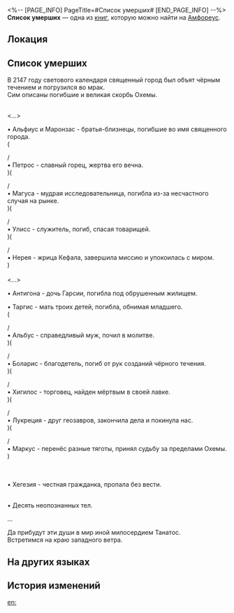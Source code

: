 <%-- [PAGE_INFO]
PageTitle=#Список умерших#
[END_PAGE_INFO] --%>
{{Дополнить}}
{{Книга Инфобокс
|id           = 546
|partIds      = 190875
|Название     = 
|Изображение  = Предмет Книга Амфореус 1.png
|Мир          = Амфореус
|Томов        = 1
|Автор        = <!--нужно добавить-->
|Описание     = Реестр почивших. С наступлением эры воскресающей земли кому-то придётся его завершить.
|Том1         = {{tx}}
|Источник1    = {{tx|Отсутствует источник}}
|Персонажи    = 
|Фракции      = 
}}
'''Список умерших''' — одна из [[Книги|книг]], которую можно найти на [[Амфореус]].

==Локация==
{{Отметка карты|<!--название карты-->|<!--id отметки-->}}

==Список умерших==
В 2147 году светового календаря священный город был объят чёрным течением и погрузился во мрак.<br />
Сим описаны погибшие и великая скорбь Охемы.

'''{{Размер|28|Павшие солдаты, жрецы и учёные}}'''<br /><...>

• Альфиус и Маронзас - братья-близнецы, погибшие во имя священного города.<br />
(

/<br />
• Петрос - славный горец, жертва его вечна.<br />
)(

/<br />
• Магуса - мудрая исследовательница, погибла из-за несчастного случая на рынке.<br />
)(

/<br />
• Улисс - служитель, погиб, спасая товарищей.<br />
)(

/<br />
• Нерея - жрица Кефала, завершила миссию и упокоилась с миром.<br />
)<br />'''{{Размер|28|Павшие граждане}}'''<br /><...>

• Антигона - дочь Гарсии, погибла под обрушенным жилищем.

• Таргис - мать троих детей, погибла, обнимая младшего.<br />
(

/<br />
• Альбус - справедливый муж, почил в молитве.<br />
)(

/<br />
• Боларис - благодетель, погиб от рук созданий чёрного течения.<br />
)(

/<br />
• Хигилос - торговец, найден мёртвым в своей лавке.<br />
)(

/<br />
• Лукреция - друг геозавров, закончила дела и покинула нас.<br />
)(

/<br />
• Маркус - перенёс разные тяготы, принял судьбу за пределами Охемы.<br />
)


<br />'''{{Размер|28|Пропавшие без вести}}'''<br />
• Хегезия - честная гражданка, пропала без вести.

'''{{Размер|28|Прочее}}'''<br />
• Десять неопознанных тел.

...

Да прибудут эти души в мир иной милосердием Танатос.<br />
Встретимся на краю западного ветра.

==На других языках==
{{На других языках
|en   = Record of the Departed
|zhs  = 逝者录
|zht  = 逝者錄
|ja   = 故人名簿
|ko   = 망자록
|es   = Registro de los fallecidos
|fr   = Registre des disparus
|ru   = Список умерших
|th   = บันทึกผู้วายชนม์
|vi   = Ghi Chép Về Người Đã Khuất
|de   = Aufzeichnung der Verstorbenen
|id   = Daftar Orang yang Meninggal
|pt   = Registro dos Mortos
}}

==История изменений==
{{История изменений|3.5}}

[[en:]]